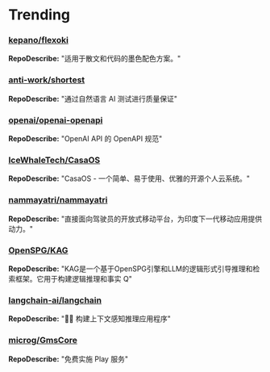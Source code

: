 
# Trending

### [kepano/flexoki](https://github.com/kepano/flexoki)
**RepoDescribe:** "适用于散文和代码的墨色配色方案。"
  

### [anti-work/shortest](https://github.com/anti-work/shortest)
**RepoDescribe:** "通过自然语言 AI ​​测试进行质量保证"
  

### [openai/openai-openapi](https://github.com/openai/openai-openapi)
**RepoDescribe:** "OpenAI API 的 OpenAPI 规范"
  

### [IceWhaleTech/CasaOS](https://github.com/IceWhaleTech/CasaOS)
**RepoDescribe:** "CasaOS - 一个简单、易于使用、优雅的开源个人云系统。"
  

### [nammayatri/nammayatri](https://github.com/nammayatri/nammayatri)
**RepoDescribe:** "直接面向驾驶员的开放式移动平台，为印度下一代移动应用提供动力。"
  

### [OpenSPG/KAG](https://github.com/OpenSPG/KAG)
**RepoDescribe:** "KAG是一个基于OpenSPG引擎和LLM的逻辑形式引导推理和检索框架。它用于构建逻辑推理和事实 Q"
  

### [langchain-ai/langchain](https://github.com/langchain-ai/langchain)
**RepoDescribe:** "🦜🔗 构建上下文感知推理应用程序"
  

### [microg/GmsCore](https://github.com/microg/GmsCore)
**RepoDescribe:** "免费实施 Play 服务"
  